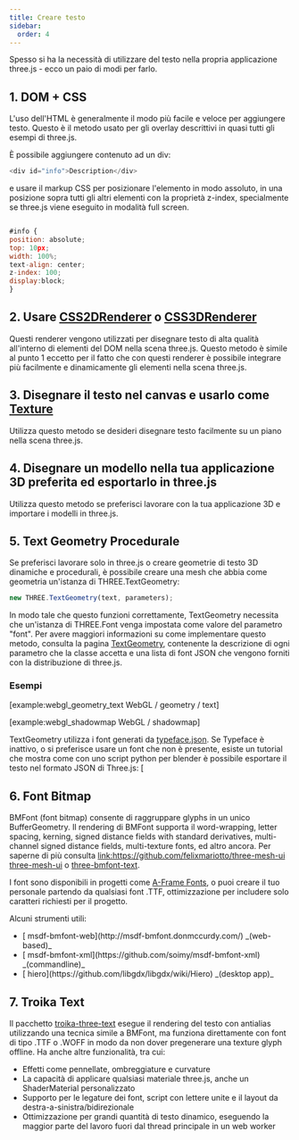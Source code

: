 ```yaml
---
title: Creare testo
sidebar:
  order: 4
---
```


<div>

Spesso si ha la necessità di utilizzare del testo nella propria applicazione three.js - ecco un paio di modi per farlo.

</div>

## 1. DOM + CSS

<div>

L'uso dell'HTML è generalmente il modo più facile e veloce per aggiungere testo. Questo è il metodo
usato per gli overlay descrittivi in quasi tutti gli esempi di three.js.

È possibile aggiungere contenuto ad un div:

```javascript
<div id="info">Description</div>
```

e usare il markup CSS per posizionare l'elemento in modo assoluto, in una posizione sopra tutti gli altri elementi
con la proprietà z-index, specialmente se three.js viene eseguito in modalità full screen.

```javascript

#info {
position: absolute;
top: 10px;
width: 100%;
text-align: center;
z-index: 100;
display:block;
}

```

</div>

## 2. Usare [CSS2DRenderer](examples/renderers/CSS2DRenderer) o [CSS3DRenderer](examples/renderers/CSS3DRenderer)

<div>

Questi renderer vengono utilizzati per disegnare testo di alta qualità all'interno di elementi del DOM nella scena three.js.
Questo metodo è simile al punto 1 eccetto per il fatto che con questi renderer è possibile integrare più facilmente e dinamicamente gli elementi nella scena three.js.

</div>

## 3. Disegnare il testo nel canvas e usarlo come [Texture](api/textures/Texture)

<div>

Utilizza questo metodo se desideri disegnare testo facilmente su un piano nella scena three.js.

</div>

## 4. Disegnare un modello nella tua applicazione 3D preferita ed esportarlo in three.js

<div>

Utilizza questo metodo se preferisci lavorare con la tua applicazione 3D e importare i modelli in three.js.

</div>

## 5. Text Geometry Procedurale

<div>

Se preferisci lavorare solo in three.js o creare geometrie di testo 3D dinamiche e procedurali, è possibile creare una mesh che abbia come geometria
un'istanza di THREE.TextGeometry:

```javascript
new THREE.TextGeometry(text, parameters);
```

In modo tale che questo funzioni correttamente, TextGeometry necessita che un'istanza di THREE.Font venga impostata come valore del parametro "font".
Per avere maggiori informazioni su come implementare questo metodo, consulta la pagina [TextGeometry](examples/geometries/TextGeometry), contenente la descrizione di ogni
parametro che la classe accetta e una lista di font JSON che vengono forniti con la distribuzione di three.js.

### Esempi

[example:webgl_geometry_text WebGL / geometry / text]

[example:webgl_shadowmap WebGL / shadowmap]

TextGeometry utilizza i font generati da <a href='http://gero3.github.io/facetype.js/' target="_top">typeface.json</a>.
Se Typeface è inattivo, o si preferisce usare un font che non è presente, esiste un tutorial che mostra come con uno script python
per blender è possibile esportare il testo nel formato JSON di Three.js:
[

</div>

## 6. Font Bitmap

<div>

BMFont (font bitmap) consente di raggruppare glyphs in un unico BufferGeometry. Il rendering di BMFont
supporta il word-wrapping, letter spacing, kerning, signed distance fields with standard derivatives, multi-channel signed distance fields, multi-texture fonts, ed altro ancora.
Per saperne di più consulta [link:https://github.com/felixmariotto/three-mesh-ui three-mesh-ui](http://www.jaanga.com/2012/03/blender-to-threejs-create-3d-text-with.html]) o [ three-bmfont-text](https://github.com/Jam3/three-bmfont-text).

I font sono disponibili in progetti come
[ A-Frame Fonts](https://github.com/etiennepinchon/aframe-fonts), o puoi creare il tuo personale partendo da qualsiasi font .TTF,
ottimizzazione per includere solo caratteri richiesti per il progetto.

Alcuni strumenti utili:

<ul>
<li>[ msdf-bmfont-web](http://msdf-bmfont.donmccurdy.com/) _(web-based)_</li>
<li>[ msdf-bmfont-xml](https://github.com/soimy/msdf-bmfont-xml) _(commandline)_</li>
<li>[ hiero](https://github.com/libgdx/libgdx/wiki/Hiero) _(desktop app)_</li>
</ul>
</div>

## 7. Troika Text

<div>

Il pacchetto [ troika-three-text](https://www.npmjs.com/package/troika-three-text) esegue il rendering
del testo con antialias utilizzando una tecnica simile a BMFont, ma funziona direttamente con font di tipo .TTF o .WOFF
in modo da non dover pregenerare una texture glyph offline. Ha anche altre funzionalità, tra cui:

<ul>
<li>Effetti come pennellate, ombreggiature e curvature</li>
<li>La capacità di applicare qualsiasi materiale three.js, anche un ShaderMaterial personalizzato</li>
<li>Supporto per le legature dei font, script con lettere unite e il layout da destra-a-sinistra/bidirezionale</li>
<li>Ottimizzazione per grandi quantità di testo dinamico, eseguendo la maggior parte del lavoro fuori dal thread principale in un web worker</li>
</ul>
</div>
